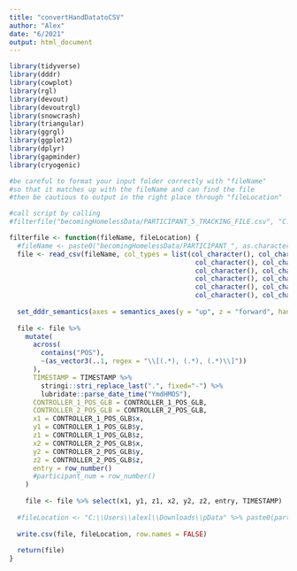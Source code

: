 ---
title: "convertHandDatatoCSV"
author: "Alex"
date: "6/2021"
output: html_document
---

``` {r}

library(tidyverse)
library(dddr)
library(cowplot)
library(rgl)
library(devout)
library(devoutrgl)
library(snowcrash)
library(triangular)
library(ggrgl)
library(ggplot2)
library(dplyr)
library(gapminder)
library(cryogenic)
```

``` {r}

#be careful to format your input folder correctly with "fileName" 
#so that it matches up with the fileName and can find the file 
#then be cautious to output in the right place through "fileLocation" 

#call script by calling 
#filterfile("becomingHomelessData/PARTICIPANT_5_TRACKING_FILE.csv", "C:\\Users\\alexl\\Downloads\\pData5.csv") 

filterfile <- function(fileName, fileLocation) {
  #fileName <- paste0("becomingHomelessData/PARTICIPANT_", as.character(participantNum), "_TRACKING_FILE.csv")
  file <- read_csv(fileName, col_types = list(col_character(), col_character(), col_character(), 
                                               col_character(), col_character(), col_character(), 
                                               col_character(), col_character(), col_character(), 
                                               col_character(), col_character(), col_character(), 
                                               col_character(), col_character(), col_character(), 
                                               col_character(), col_character()))
  
  set_dddr_semantics(axes = semantics_axes(y = "up", z = "forward", hand = "left"))
  
  file <- file %>%
    mutate(
      across(
        contains("POS"),
        ~(as_vector3(..1, regex = "\\[(.*), (.*), (.*)\\]"))
      ),
      TIMESTAMP = TIMESTAMP %>% 
        stringi::stri_replace_last(".", fixed="-") %>%
        lubridate::parse_date_time("YmdHMOS"), 
      CONTROLLER_1_POS_GLB = CONTROLLER_1_POS_GLB, 
      CONTROLLER_2_POS_GLB = CONTROLLER_2_POS_GLB, 
      x1 = CONTROLLER_1_POS_GLB$x, 
      y1 = CONTROLLER_1_POS_GLB$y, 
      z1 = CONTROLLER_1_POS_GLB$z, 
      x2 = CONTROLLER_2_POS_GLB$x, 
      y2 = CONTROLLER_2_POS_GLB$y, 
      z2 = CONTROLLER_2_POS_GLB$z, 
      entry = row_number()
      #participant_num = row_number()
    )
  
    file <- file %>% select(x1, y1, z1, x2, y2, z2, entry, TIMESTAMP)
  
  #fileLocation <- "C:\\Users\\alexl\\Downloads\\pData" %>% paste0(participantNum, ".csv")
  
  write.csv(file, fileLocation, row.names = FALSE)
  
  return(file)
}


```